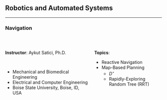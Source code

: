 ## Robotics and Automated Systems {.center .smaller}
<!-- ###################################################################### -->

<hr>

### Navigation

<br/>

:::: {.columns}

::: {.column width="55%"}

__Instructor__: Aykut Satici, Ph.D. <br>

&nbsp;

* Mechanical and Biomedical Engineering <br>
* Electrical and Computer Engineering <br>
* Boise State University, Boise, ID, USA

:::

::: {.column width="45%"}

__Topics__: <br>

* Reactive Navigation
* Map-Based Planning
  * $D^\star$
  * Rapidly-Exploring Random Tree (RRT)

:::

::::

